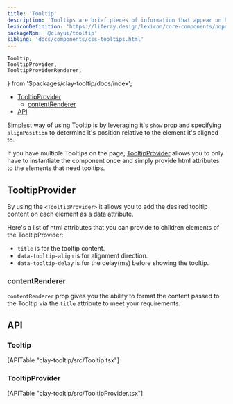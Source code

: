 ```yaml
---
title: 'Tooltip'
description: 'Tooltips are brief pieces of information that appear on hover state over an element to clarify its meaning or use for the user.'
lexiconDefinition: 'https://liferay.design/lexicon/core-components/popovers-tooltips/'
packageNpm: '@clayui/tooltip'
sibling: 'docs/components/css-tooltips.html'
---
```


	Tooltip,
	TooltipProvider,
	TooltipProviderRenderer,
} from '$packages/clay-tooltip/docs/index';

<div class="nav-toc-absolute">
<div class="nav-toc">

-   [TooltipProvider](#tooltipprovider)
    -   [contentRenderer](#contentrenderer)
-   [API](#api)

</div>
</div>

Simplest way of using Tooltip is by leveraging it's `show` prop and specifying `alignPosition` to determine it's position relative to the element it's aligned to.

If you have multiple Tooltips on the page, [TooltipProvider](#tooltipprovider) allows you to only have to instantiate the component once and simply provide html attributes to the elements that need tooltips.

<Tooltip />

## TooltipProvider

By using the `<TooltipProvider>` it allows you to add the desired tooltip content on each element as a data attribute.

Here's a list of html attributes that you can provide to children elements of the TooltipProvider:

-   `title` is for the tooltip content.
-   `data-tooltip-align` is for alignment direction.
-   `data-tooltip-delay` is for the delay(ms) before showing the tooltip.

<TooltipProvider />

### contentRenderer

`contentRenderer` prop gives you the ability to format the content passed to the Tooltip via the `title` attribute to meet your requirements.

<TooltipProviderRenderer />

## API

### Tooltip

<div>[APITable "clay-tooltip/src/Tooltip.tsx"]</div>

### TooltipProvider

<div>[APITable "clay-tooltip/src/TooltipProvider.tsx"]</div>

